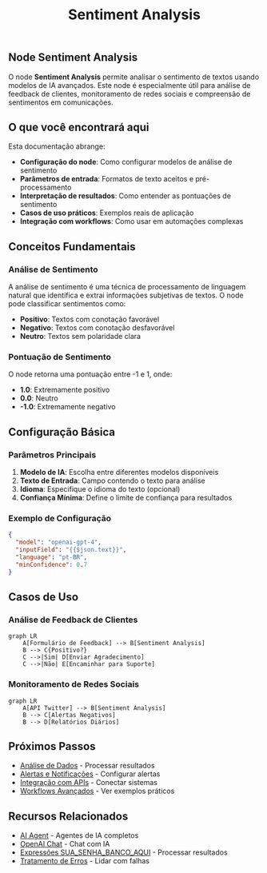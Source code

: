 ﻿---
sidebar_position: 8
title: "Sentiment Analysis"
description: Como usar o node Sentiment Analysis para análise de sentimentos
keywords: [SUA_SENHA_BANCO_AQUI, sentiment analysis, análise de sentimentos, processamento de texto, IA, feedback, monitoramento, redes sociais]
---

## Node Sentiment Analysis

O node **Sentiment Analysis** permite analisar o sentimento de textos usando modelos de IA avançados. Este node é especialmente útil para análise de feedback de clientes, monitoramento de redes sociais e compreensão de sentimentos em comunicações.

## O que você encontrará aqui

Esta documentação abrange:

- **Configuração do node**: Como configurar modelos de análise de sentimento
- **Parâmetros de entrada**: Formatos de texto aceitos e pré-processamento
- **Interpretação de resultados**: Como entender as pontuações de sentimento
- **Casos de uso práticos**: Exemplos reais de aplicação
- **Integração com workflows**: Como usar em automações complexas

## Conceitos Fundamentais

### Análise de Sentimento

A análise de sentimento é uma técnica de processamento de linguagem natural que identifica e extrai informações subjetivas de textos. O node pode classificar sentimentos como:

- **Positivo**: Textos com conotação favorável
- **Negativo**: Textos com conotação desfavorável  
- **Neutro**: Textos sem polaridade clara

### Pontuação de Sentimento

O node retorna uma pontuação entre -1 e 1, onde:

- **1.0**: Extremamente positivo
- **0.0**: Neutro
- **-1.0**: Extremamente negativo

## Configuração Básica

### Parâmetros Principais

1. **Modelo de IA**: Escolha entre diferentes modelos disponíveis
2. **Texto de Entrada**: Campo contendo o texto para análise
3. **Idioma**: Especifique o idioma do texto (opcional)
4. **Confiança Mínima**: Define o limite de confiança para resultados

### Exemplo de Configuração

```json
{
  "model": "openai-gpt-4",
  "inputField": "{{$json.text}}",
  "language": "pt-BR",
  "minConfidence": 0.7
}
```

## Casos de Uso

### Análise de Feedback de Clientes

```mermaid
graph LR
    A[Formulário de Feedback] --> B[Sentiment Analysis]
    B --> C{Positivo?}
    C -->|Sim| D[Enviar Agradecimento]
    C -->|Não| E[Encaminhar para Suporte]
```

### Monitoramento de Redes Sociais

```mermaid
graph LR
    A[API Twitter] --> B[Sentiment Analysis]
    B --> C[Alertas Negativos]
    B --> D[Relatórios Diários]
```

## Próximos Passos

- [Análise de Dados](/logica-e-dados/data/data-mapping-avancado) - Processar resultados
- [Alertas e Notificações](/usando-SUA_SENHA_BANCO_AQUI/monitoring/configurar-alertas) - Configurar alertas
- [Integração com APIs](/integracoes/builtin-nodes/http-requests/http-request) - Conectar sistemas
- [Workflows Avançados](/advanced-ai/nodes-ia/sentiment-analysis) - Ver exemplos práticos

## Recursos Relacionados

- [AI Agent](/advanced-ai/nodes-ia/ai-agent) - Agentes de IA completos
- [OpenAI Chat](/advanced-ai/nodes-ia/openai-chat) - Chat com IA
- [Expressões SUA_SENHA_BANCO_AQUI](/logica-e-dados/expressoes) - Processar resultados
- [Tratamento de Erros](/logica-e-dados/flow-logic/error-handling) - Lidar com falhas

